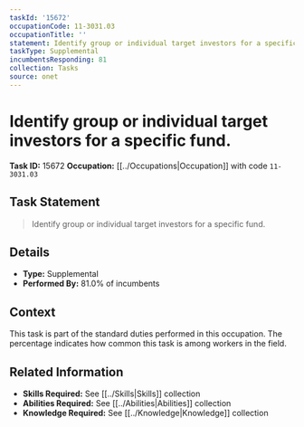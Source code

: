 ```yaml
---
taskId: '15672'
occupationCode: 11-3031.03
occupationTitle: ''
statement: Identify group or individual target investors for a specific fund.
taskType: Supplemental
incumbentsResponding: 81
collection: Tasks
source: onet
---
```

# Identify group or individual target investors for a specific fund.

**Task ID:** 15672
**Occupation:** [[../Occupations|Occupation]] with code `11-3031.03`

## Task Statement

> Identify group or individual target investors for a specific fund.

## Details

- **Type:** Supplemental
- **Performed By:** 81.0% of incumbents

## Context

This task is part of the standard duties performed in this occupation. The percentage indicates how common this task is among workers in the field.

## Related Information

- **Skills Required:** See [[../Skills|Skills]] collection
- **Abilities Required:** See [[../Abilities|Abilities]] collection
- **Knowledge Required:** See [[../Knowledge|Knowledge]] collection
